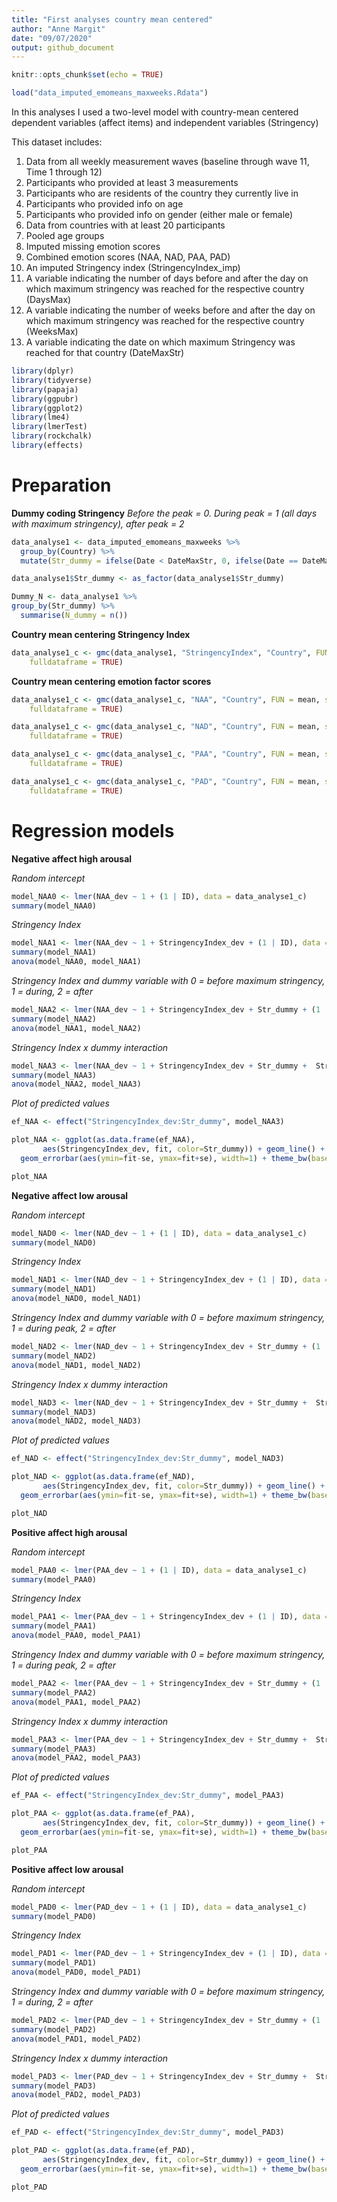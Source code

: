 ```yaml
---
title: "First analyses country mean centered"
author: "Anne Margit"
date: "09/07/2020"
output: github_document
---
```


```r
knitr::opts_chunk$set(echo = TRUE)
```

```r
load("data_imputed_emomeans_maxweeks.Rdata")
```

In this analyses I used a two-level model with country-mean centered dependent variables (affect items) and independent variables (Stringency)

This dataset includes:

1. Data from all weekly measurement waves (baseline through wave 11, Time 1 through 12) 
2. Participants who provided at least 3 measurements 
3. Participants who are residents of the country they currently live in
4. Participants who provided info on age
5. Participants who provided info on gender (either male or female)
6. Data from countries with at least 20 participants
7. Pooled age groups
8. Imputed missing emotion scores
9. Combined emotion scores (NAA, NAD, PAA, PAD)
10. An imputed Stringency index (StringencyIndex_imp) 
11. A variable indicating the number of days before and after the day on which maximum stringency was reached for the respective country (DaysMax)
12. A variable indicating the number of weeks before and after the day on which maximum stringency was reached for the respective country (WeeksMax)
13. A variable indicating the date on which maximum Stringency was reached for that country (DateMaxStr)

```r
library(dplyr)
library(tidyverse)
library(papaja)
library(ggpubr)
library(ggplot2)
library(lme4)
library(lmerTest)
library(rockchalk)
library(effects)
```

# Preparation

**Dummy coding Stringency**
*Before the peak = 0. During peak = 1 (all days with maximum stringency), after peak = 2*
```r
data_analyse1 <- data_imputed_emomeans_maxweeks %>%
  group_by(Country) %>%
  mutate(Str_dummy = ifelse(Date < DateMaxStr, 0, ifelse(Date == DateMaxStr, 1, 2)))

data_analyse1$Str_dummy <- as_factor(data_analyse1$Str_dummy)

Dummy_N <- data_analyse1 %>%
group_by(Str_dummy) %>%
  summarise(N_dummy = n())
```

**Country mean centering Stringency Index**
```r
data_analyse1_c <- gmc(data_analyse1, "StringencyIndex", "Country", FUN = mean, suffix = c("_mn", "_dev"),
    fulldataframe = TRUE)
```

**Country mean centering emotion factor scores**
```r
data_analyse1_c <- gmc(data_analyse1_c, "NAA", "Country", FUN = mean, suffix = c("_mn", "_dev"),
    fulldataframe = TRUE)

data_analyse1_c <- gmc(data_analyse1_c, "NAD", "Country", FUN = mean, suffix = c("_mn", "_dev"),
    fulldataframe = TRUE)

data_analyse1_c <- gmc(data_analyse1_c, "PAA", "Country", FUN = mean, suffix = c("_mn", "_dev"),
    fulldataframe = TRUE)

data_analyse1_c <- gmc(data_analyse1_c, "PAD", "Country", FUN = mean, suffix = c("_mn", "_dev"),
    fulldataframe = TRUE)
```

# Regression models

**Negative affect high arousal**

*Random intercept*
```r
model_NAA0 <- lmer(NAA_dev ~ 1 + (1 | ID), data = data_analyse1_c)
summary(model_NAA0)
```

*Stringency Index*
```r
model_NAA1 <- lmer(NAA_dev ~ 1 + StringencyIndex_dev + (1 | ID), data = data_analyse1_c)
summary(model_NAA1)
anova(model_NAA0, model_NAA1)
```

*Stringency Index and dummy variable with 0 = before maximum stringency, 1 = during, 2 = after*
```r
model_NAA2 <- lmer(NAA_dev ~ 1 + StringencyIndex_dev + Str_dummy + (1 | ID), data = data_analyse1_c)
summary(model_NAA2)
anova(model_NAA1, model_NAA2)
```

*Stringency Index x dummy interaction*
```r
model_NAA3 <- lmer(NAA_dev ~ 1 + StringencyIndex_dev + Str_dummy +  StringencyIndex_dev*Str_dummy + (1 | ID), data = data_analyse1_c)
summary(model_NAA3)
anova(model_NAA2, model_NAA3)
```

*Plot of predicted values*
```r
ef_NAA <- effect("StringencyIndex_dev:Str_dummy", model_NAA3)

plot_NAA <- ggplot(as.data.frame(ef_NAA), 
       aes(StringencyIndex_dev, fit, color=Str_dummy)) + geom_line() + 
  geom_errorbar(aes(ymin=fit-se, ymax=fit+se), width=1) + theme_bw(base_size=12) + scale_color_discrete(name="Maximum stringency", labels = c("Before the peak", "During the peak", "After the peak"))
```

```r
plot_NAA
```

**Negative affect low arousal**

*Random intercept*
```r
model_NAD0 <- lmer(NAD_dev ~ 1 + (1 | ID), data = data_analyse1_c)
summary(model_NAD0)
```

*Stringency Index*
```r
model_NAD1 <- lmer(NAD_dev ~ 1 + StringencyIndex_dev + (1 | ID), data = data_analyse1_c)
summary(model_NAD1)
anova(model_NAD0, model_NAD1)
```

*Stringency Index and dummy variable with 0 = before maximum stringency, 1 = during peak, 2 = after*
```r
model_NAD2 <- lmer(NAD_dev ~ 1 + StringencyIndex_dev + Str_dummy + (1 | ID), data = data_analyse1_c)
summary(model_NAD2)
anova(model_NAD1, model_NAD2)
```

*Stringency Index x dummy interaction*
```r
model_NAD3 <- lmer(NAD_dev ~ 1 + StringencyIndex_dev + Str_dummy +  StringencyIndex_dev*Str_dummy + (1 | ID), data = data_analyse1_c)
summary(model_NAD3)
anova(model_NAD2, model_NAD3)
```

*Plot of predicted values*
```r
ef_NAD <- effect("StringencyIndex_dev:Str_dummy", model_NAD3)

plot_NAD <- ggplot(as.data.frame(ef_NAD), 
       aes(StringencyIndex_dev, fit, color=Str_dummy)) + geom_line() + 
  geom_errorbar(aes(ymin=fit-se, ymax=fit+se), width=1) + theme_bw(base_size=12) + scale_color_discrete(name="Maximum stringency", labels = c("Before the peak", "During the peak", "After the peak"))
```

```r
plot_NAD
```

**Positive affect high arousal**

*Random intercept*
```r
model_PAA0 <- lmer(PAA_dev ~ 1 + (1 | ID), data = data_analyse1_c)
summary(model_PAA0)
```

*Stringency Index*
```r
model_PAA1 <- lmer(PAA_dev ~ 1 + StringencyIndex_dev + (1 | ID), data = data_analyse1_c)
summary(model_PAA1)
anova(model_PAA0, model_PAA1)
```

*Stringency Index and dummy variable with 0 = before maximum stringency, 1 = during peak, 2 = after*
```r
model_PAA2 <- lmer(PAA_dev ~ 1 + StringencyIndex_dev + Str_dummy + (1 | ID), data = data_analyse1_c)
summary(model_PAA2)
anova(model_PAA1, model_PAA2)
```

*Stringency Index x dummy interaction*
```r
model_PAA3 <- lmer(PAA_dev ~ 1 + StringencyIndex_dev + Str_dummy +  StringencyIndex_dev*Str_dummy + (1 | ID), data = data_analyse1_c)
summary(model_PAA3)
anova(model_PAA2, model_PAA3)
```

*Plot of predicted values*
```r
ef_PAA <- effect("StringencyIndex_dev:Str_dummy", model_PAA3)

plot_PAA <- ggplot(as.data.frame(ef_PAA), 
       aes(StringencyIndex_dev, fit, color=Str_dummy)) + geom_line() + 
  geom_errorbar(aes(ymin=fit-se, ymax=fit+se), width=1) + theme_bw(base_size=12) + scale_color_discrete(name="Maximum stringency", labels = c("Before the peak", "During the peak", "After the peak"))
```

```r
plot_PAA
```

**Positive affect low arousal**

*Random intercept*
```r
model_PAD0 <- lmer(PAD_dev ~ 1 + (1 | ID), data = data_analyse1_c)
summary(model_PAD0)
```

*Stringency Index*
```r
model_PAD1 <- lmer(PAD_dev ~ 1 + StringencyIndex_dev + (1 | ID), data = data_analyse1_c)
summary(model_PAD1)
anova(model_PAD0, model_PAD1)
```

*Stringency Index and dummy variable with 0 = before maximum stringency, 1 = during, 2 = after*
```r
model_PAD2 <- lmer(PAD_dev ~ 1 + StringencyIndex_dev + Str_dummy + (1 | ID), data = data_analyse1_c)
summary(model_PAD2)
anova(model_PAD1, model_PAD2)
```

*Stringency Index x dummy interaction*
```r
model_PAD3 <- lmer(PAD_dev ~ 1 + StringencyIndex_dev + Str_dummy +  StringencyIndex_dev*Str_dummy + (1 | ID), data = data_analyse1_c)
summary(model_PAD3)
anova(model_PAD2, model_PAD3)
```

*Plot of predicted values*
```r
ef_PAD <- effect("StringencyIndex_dev:Str_dummy", model_PAD3)

plot_PAD <- ggplot(as.data.frame(ef_PAD), 
       aes(StringencyIndex_dev, fit, color=Str_dummy)) + geom_line() + 
  geom_errorbar(aes(ymin=fit-se, ymax=fit+se), width=1) + theme_bw(base_size=12) + scale_color_discrete(name="Maximum stringency", labels = c("Before the peak", "During the peak", "After the peak"))
```

```r
plot_PAD
```




